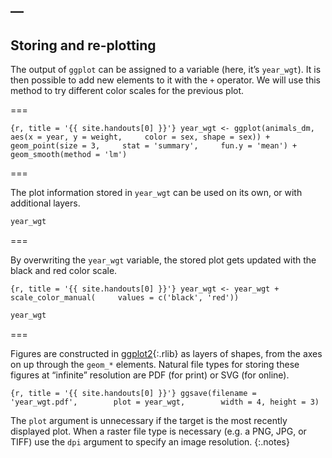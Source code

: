 ---
---

## Storing and re-plotting

The output of `ggplot` can be assigned to a variable (here, it's `year_wgt`). It is then possible to add new elements to it with the `+` operator. We will use this method to try different color scales for the previous plot.

===

```{r, title = '{{ site.handouts[0] }}'}
year_wgt <- ggplot(animals_dm,
  aes(x = year, y = weight,
    color = sex, shape = sex)) + 
  geom_point(size = 3,
    stat = 'summary',
    fun.y = 'mean') +
  geom_smooth(method = 'lm')
```

===

The plot information stored in `year_wgt` can be used on its own, or with additional layers.

```r
year_wgt
```

===

By overwriting the `year_wgt` variable, the stored plot gets updated with the black and red color scale.

```{r, title = '{{ site.handouts[0] }}'}
year_wgt <- year_wgt +
  scale_color_manual(
    values = c('black', 'red'))
```
```r
year_wgt
```

===

Figures are constructed in [ggplot2](){:.rlib} as layers of shapes, from the
axes on up through the `geom_*` elements. Natural file types for storing these
figures at "infinite" resolution are PDF (for print) or SVG (for online).

```{r, title = '{{ site.handouts[0] }}'}
ggsave(filename = 'year_wgt.pdf',
       plot = year_wgt,
       width = 4, height = 3)
```

The `plot` argument is unnecessary if the target is the most recently displayed
plot. When a raster file type is necessary (e.g. a PNG, JPG, or TIFF) use the
`dpi` argument to specify an image resolution.
{:.notes}